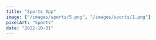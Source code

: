 ```yaml
---
title: "Sports App"
image: ["/images/sports/5.png", "/images/sports/1.png"]
pixelArt: "Sports"
date: "2022-10-01"
---
```


<Header title="Sports App" img="/images/sports/1.png" alt="Sports Picture" />
<Overview
  description="common:overview-sports-description"
  features="common:overview-sports-features"
  website="https://sports.agustin-ribotta.xyz/"
  repo="https://github.com/AguzzDev/nextjs-sports-app"
/>
<List tec={["NextJS"]} lib={["TailwindCSS", "GraphQL", "MongoDB"]} year="2022" client="common:own-project" />
<Galery
  imgs={[
    { path: "/images/sports/4.png", mobile: "false" },
    { path: "/images/sports/3.png", mobile: "true" },
    { path: "/images/sports/1.png", mobile: "false" },
    { path: "/images/sports/2.png", mobile: "true" },
    { path: "/images/sports/5.png", mobile: "false" },
    { path: "/images/sports/6.png", mobile: "true" },
  ]}
  alt="Sports App"
  mobile="true"
/>
